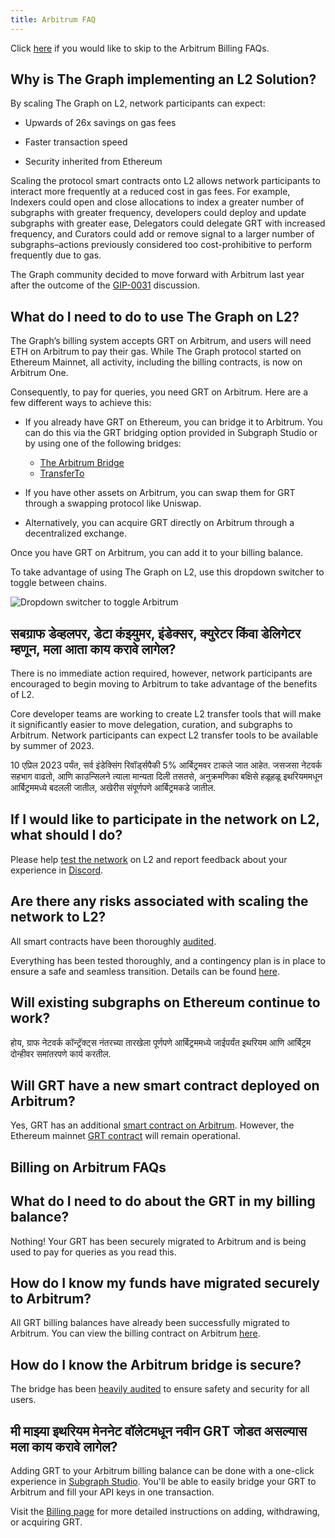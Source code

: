 ```yaml
---
title: Arbitrum FAQ
---
```


Click [here](#billing-on-arbitrum-faqs) if you would like to skip to the Arbitrum Billing FAQs.

## Why is The Graph implementing an L2 Solution?

By scaling The Graph on L2, network participants can expect:

- Upwards of 26x savings on gas fees

- Faster transaction speed

- Security inherited from Ethereum

Scaling the protocol smart contracts onto L2 allows network participants to interact more frequently at a reduced cost in gas fees. For example, Indexers could open and close allocations to index a greater number of subgraphs with greater frequency, developers could deploy and update subgraphs with greater ease, Delegators could delegate GRT with increased frequency, and Curators could add or remove signal to a larger number of subgraphs–actions previously considered too cost-prohibitive to perform frequently due to gas.

The Graph community decided to move forward with Arbitrum last year after the outcome of the [GIP-0031](https://forum.thegraph.com/t/gip-0031-arbitrum-grt-bridge/3305) discussion.

## What do I need to do to use The Graph on L2?

The Graph’s billing system accepts GRT on Arbitrum, and users will need ETH on Arbitrum to pay their gas. While The Graph protocol started on Ethereum Mainnet, all activity, including the billing contracts, is now on Arbitrum One.

Consequently, to pay for queries, you need GRT on Arbitrum. Here are a few different ways to achieve this:

- If you already have GRT on Ethereum, you can bridge it to Arbitrum. You can do this via the GRT bridging option provided in Subgraph Studio or by using one of the following bridges:

  - [The Arbitrum Bridge](https://bridge.arbitrum.io/?l2ChainId=42161)
  - [TransferTo](https://transferto.xyz/swap)

- If you have other assets on Arbitrum, you can swap them for GRT through a swapping protocol like Uniswap.

- Alternatively, you can acquire GRT directly on Arbitrum through a decentralized exchange.

Once you have GRT on Arbitrum, you can add it to your billing balance.

To take advantage of using The Graph on L2, use this dropdown switcher to toggle between chains.

![Dropdown switcher to toggle Arbitrum](/img/arbitrum-screenshot-toggle.png)

## सबग्राफ डेव्हलपर, डेटा कंझ्युमर, इंडेक्सर, क्युरेटर किंवा डेलिगेटर म्हणून, मला आता काय करावे लागेल?

There is no immediate action required, however, network participants are encouraged to begin moving to Arbitrum to take advantage of the benefits of L2.

Core developer teams are working to create L2 transfer tools that will make it significantly easier to move delegation, curation, and subgraphs to Arbitrum. Network participants can expect L2 transfer tools to be available by summer of 2023.

10 एप्रिल 2023 पर्यंत, सर्व इंडेक्सिंग रिवॉर्ड्सपैकी 5% आर्बिट्रमवर टाकले जात आहेत. जसजसा नेटवर्क सहभाग वाढतो, आणि काउन्सिलने त्याला मान्यता दिली तसतसे, अनुक्रमणिका बक्षिसे हळूहळू इथरियममधून आर्बिट्रममध्ये बदलली जातील, अखेरीस संपूर्णपणे आर्बिट्रमकडे जातील.

## If I would like to participate in the network on L2, what should I do?

Please help [test the network](https://testnet.thegraph.com/explorer) on L2 and report feedback about your experience in [Discord](https://discord.gg/graphprotocol).

## Are there any risks associated with scaling the network to L2?

All smart contracts have been thoroughly [audited](https://github.com/graphprotocol/contracts/blob/main/packages/contracts/audits/OpenZeppelin/2022-07-graph-arbitrum-bridge-audit.pdf).

Everything has been tested thoroughly, and a contingency plan is in place to ensure a safe and seamless transition. Details can be found [here](https://forum.thegraph.com/t/gip-0037-the-graph-arbitrum-deployment-with-linear-rewards-minted-in-l2/3551#risks-and-security-considerations-20).

## Will existing subgraphs on Ethereum continue to work?

होय, ग्राफ नेटवर्क कॉन्ट्रॅक्ट्स नंतरच्या तारखेला पूर्णपणे आर्बिट्रममध्ये जाईपर्यंत इथरियम आणि आर्बिट्रम दोन्हीवर समांतरपणे कार्य करतील.

## Will GRT have a new smart contract deployed on Arbitrum?

Yes, GRT has an additional [smart contract on Arbitrum](https://arbiscan.io/address/0x9623063377ad1b27544c965ccd7342f7ea7e88c7). However, the Ethereum mainnet [GRT contract](https://etherscan.io/token/0xc944e90c64b2c07662a292be6244bdf05cda44a7) will remain operational.

## Billing on Arbitrum FAQs

## What do I need to do about the GRT in my billing balance?

Nothing! Your GRT has been securely migrated to Arbitrum and is being used to pay for queries as you read this.

## How do I know my funds have migrated securely to Arbitrum?

All GRT billing balances have already been successfully migrated to Arbitrum. You can view the billing contract on Arbitrum [here](https://arbiscan.io/address/0x1B07D3344188908Fb6DEcEac381f3eE63C48477a).

## How do I know the Arbitrum bridge is secure?

The bridge has been [heavily audited](https://code4rena.com/contests/2022-10-the-graph-l2-bridge-contest) to ensure safety and security for all users.

## मी माझ्या इथरियम मेननेट वॉलेटमधून नवीन GRT जोडत असल्यास मला काय करावे लागेल?

Adding GRT to your Arbitrum billing balance can be done with a one-click experience in [Subgraph Studio](https://thegraph.com/studio/). You'll be able to easily bridge your GRT to Arbitrum and fill your API keys in one transaction.

Visit the [Billing page](/billing/) for more detailed instructions on adding, withdrawing, or acquiring GRT.
